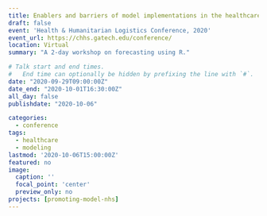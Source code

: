 ```yaml
---
title: Enablers and barriers of model implementations in the healthcare sector
draft: false
event: 'Health & Humanitarian Logistics Conference, 2020'
event_url: https://chhs.gatech.edu/conference/
location: Virtual
summary: "A 2-day workshop on forecasting using R."

# Talk start and end times.
#   End time can optionally be hidden by prefixing the line with `#`.
date: "2020-09-29T09:00:00Z"
date_end: "2020-10-01T16:30:00Z"
all_day: false
publishdate: "2020-10-06"

categories:
  - conference
tags:
  - healthcare
  - modeling
lastmod: '2020-10-06T15:00:00Z'
featured: no
image:
  caption: ''
  focal_point: 'center'
  preview_only: no
projects: [promoting-model-nhs]
---
```

